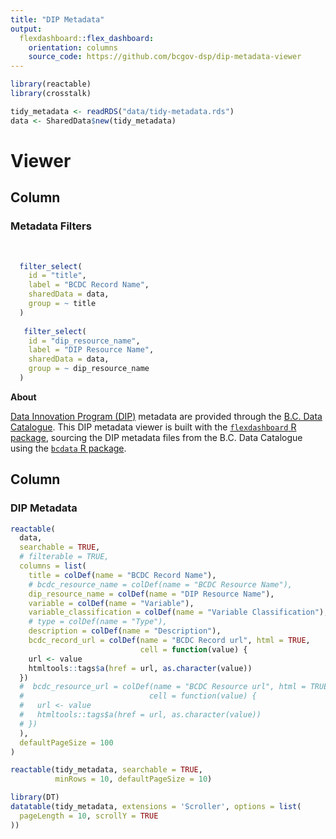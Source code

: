 ```yaml
---
title: "DIP Metadata"
output: 
  flexdashboard::flex_dashboard:
    orientation: columns
    source_code: https://github.com/bcgov-dsp/dip-metadata-viewer
---
```


<!--
Copyright 2021 Province of British Columbia

Licensed under the Apache License, Version 2.0 (the "License");
you may not use this file except in compliance with the License.
You may obtain a copy of the License at

http://www.apache.org/licenses/LICENSE-2.0

Unless required by applicable law or agreed to in writing, software distributed under the License is distributed on an "AS IS" BASIS,
WITHOUT WARRANTIES OR CONDITIONS OF ANY KIND, either express or implied.
See the License for the specific language governing permissions and limitations under the License.
-->


```r
library(reactable)
library(crosstalk)

tidy_metadata <- readRDS("data/tidy-metadata.rds")
data <- SharedData$new(tidy_metadata)
```



Viewer
======================================================================


Column {data-width=200}
-------------------------------------

### Metadata Filters

<br/>

```r
  filter_select(
    id = "title",
    label = "BCDC Record Name",
    sharedData = data,
    group = ~ title
  )
  
   filter_select(
    id = "dip_resource_name",
    label = "DIP Resource Name",
    sharedData = data,
    group = ~ dip_resource_name
  )
```


**About**

[Data Innovation Program (DIP)](https://www2.gov.bc.ca/gov/content?id=2F6E3BF426034EDBA62F3F016EE2313D) metadata are provided through the [B.C. Data Catalogue](https://catalogue.data.gov.bc.ca/group/data-innovation-program). This DIP metadata viewer is built with the [`flexdashboard` R package](https://rmarkdown.rstudio.com/flexdashboard/), sourcing the DIP metadata files from the B.C. Data Catalogue using the [`bcdata` R package](https://bcgov.github.io/bcdata/).
  

  


Column {data-width=800}
-------------------------------------

### DIP Metadata

```r
reactable(
  data,
  searchable = TRUE,
  # filterable = TRUE,
  columns = list(
    title = colDef(name = "BCDC Record Name"),
    # bcdc_resource_name = colDef(name = "BCDC Resource Name"),
    dip_resource_name = colDef(name = "DIP Resource Name"),
    variable = colDef(name = "Variable"),
    variable_classification = colDef(name = "Variable Classification"),
    # type = colDef(name = "Type"),
    description = colDef(name = "Description"),
    bcdc_record_url = colDef(name = "BCDC Record url", html = TRUE,
                             cell = function(value) {
    url <- value
    htmltools::tags$a(href = url, as.character(value))
  })
  #  bcdc_resource_url = colDef(name = "BCDC Resource url", html = TRUE,
  #                            cell = function(value) {
  #   url <- value
  #   htmltools::tags$a(href = url, as.character(value))
  # })
  ),
  defaultPageSize = 100
)
```


```r
reactable(tidy_metadata, searchable = TRUE,
          minRows = 10, defaultPageSize = 10)
```


```r
library(DT)
datatable(tidy_metadata, extensions = 'Scroller', options = list(
  pageLength = 10, scrollY = TRUE
))
```


